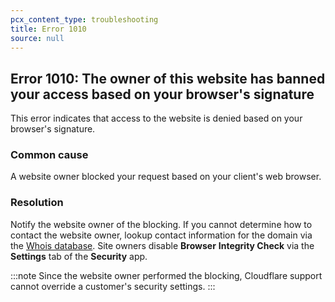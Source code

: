 ```yaml
---
pcx_content_type: troubleshooting
title: Error 1010
source: null
---
```


## Error 1010: The owner of this website has banned your access based on your browser's signature

This error indicates that access to the website is denied based on your browser's signature.

### Common cause

A website owner blocked your request based on your client's web browser.

### Resolution

Notify the website owner of the blocking. If you cannot determine how to contact the website owner, lookup contact information for the domain via the [Whois database](https://lookup.icann.org/). Site owners disable **Browser** **Integrity Check** via the **Settings** tab of the **Security** app.

:::note
Since the website owner performed the blocking, Cloudflare support cannot override a customer's security settings.
:::
